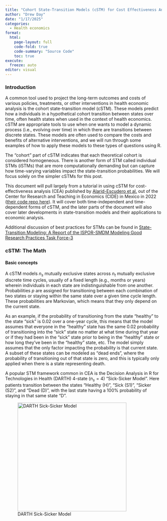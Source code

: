 ```yaml
---
title: "Cohort State-Transition Models (cSTM) for Cost Effectiveness Analysis"
author: "Drew Day"
date: "1/17/2025"
categories:
  - Health economics
format: 
  html: 
    page-layout: full
    code-fold: true
    code-summary: "Source Code"
    toc: true
execute:
  freeze: auto
editor: visual
---
```


### Introduction

A common tool used to project the long-term outcomes and costs of various policies, treatments, or other interventions in health economic analysis is the cohort state-transition model (cSTM). These models predict how a individuals in a hypothetical cohort transition between states over time, often health states when used in the context of health economics. cSTM are appropriate tools to use when one wants to model a dynamic process (i.e., evolving over time) in which there are transitions between discrete states. These models are often used to compare the costs and benefits of alternative interventions, and we will run through some examples of how to apply these models to these types of questions using R.

The "cohort" part of cSTM indicates that each theoretical cohort is considered homogeneous. There is another form of STM called individual STMs (iSTMs) that are more computationally demanding but can capture how time-varying variables impact the state-transition probabilities. We will focus solely on the simpler cSTMs for this post.

This document will pull largely from a tutorial in using cSTM for cost-effectiveness analysis (CEA) published by [Alarid-Escudero et al.](https://journals.sagepub.com/doi/10.1177/0272989X221103163) out of the Center for Research and Teaching in Economics (CIDE) in Mexico in 2022 ([their code repo here](https://github.com/DARTH-git/cohort-modeling-tutorial-intro/tree/main)). It will cover both time-independent and time-dependent forms of cSTM, and the later parts of the document will also cover later developments in state-transition models and their applications to economic analysis.

Additional discussion of best practices for STMs can be found in [State-Transition Modeling: A Report of the ISPOR-SMDM Modeling Good Research Practices Task Force-3](https://www.ispor.org/docs/default-source/resources/outcomes-research-guidelines-index/state-transition_modeling-3.pdf?sfvrsn=c71c04a_0)

### cSTM: The Math

#### Basic concepts

A cSTM models $n_s$ mutually exclusive states across $n_t$ mutually exclusive discrete time cycles, usually of a fixed length (e.g., months or years) wherein individuals in each state are indistinguishable from one another. Probabilities $p$ are assigned for transitioning between each combination of two states or staying within the same state over a given time cycle length. These probabilities are Markovian, which means that they only depend on the current state.

As an example, if the probability of transitioning from the state "healthy" to the state "sick" is 0.02 over a one-year cycle, this means that the model assumes that everyone in the "healthy" state has the same 0.02 probability of transitioning into the "sick" state no matter at what time during that year or if they had been in the "sick" state prior to being in the "healthy" state or how long they've been in the "healthy" state, etc. The model simply assumes that the only factor impacting the probability is that current state. A subset of these states can be modeled as "dead ends", where the probability of transitioning out of that state is zero, and this is typically only applied when there is a state representing death.

A popular STM framework common in CEA is the Decision Analysis in R for Technologies in Health (DARTH) 4-state ($n_s=4$) "Sick-Sicker Model". Here patients transition between the states "Healthy (H)", "Sick (S1)", "Sicker (S2)", and "Dead (D)", with the last state having a 100% probability of staying in that same state "D".

![DARTH Sick-Sicker Model](img/Sick-Sicker.png){width="650," height="350"}
